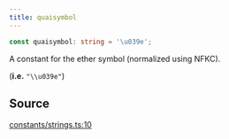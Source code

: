 ```yaml
---
title: quaisymbol
---
```


```ts
const quaisymbol: string = '\u039e';
```

A constant for the ether symbol (normalized using NFKC).

(**i.e.** `"\\u039e"`)

## Source

[constants/strings.ts:10](https://github.com/dominant-strategies/quais-6.js/blob/755bfc2a1f4b5e928682c06a8fa45128a878e1f4/src/constants/strings.ts#L10)
